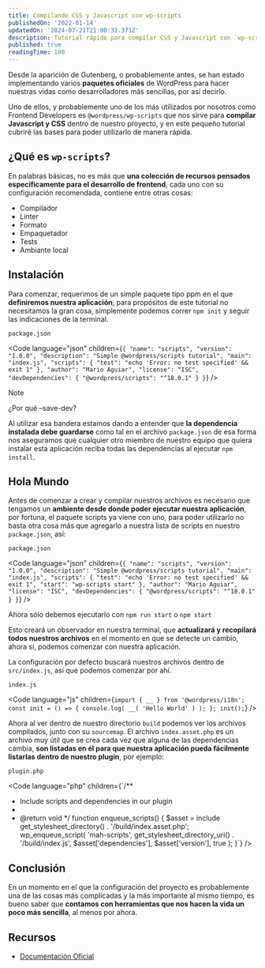 ```yaml
---
title: Compilando CSS y Javascript con wp-scripts
publishedOn: '2022-01-14'
updatedOn: '2024-07-21T21:00:32.371Z'
description: Tutorial rápido para compilar CSS y Javascript con `wp-scripts`
published: true
readingTime: 180
---
```



Desde la aparición de Gutenberg, o probablemente antes, se han estado implementando 
varios **paquetes oficiales** de WordPress para hacer nuestras vidas como desarrolladores 
más sencillas, por así decirlo.

Uno de ellos, y probablemente uno de los más utilizados por nosotros como Frontend 
Developers es `@wordpress/wp-scripts` que nos sirve para **compilar Javascript y CSS** 
dentro de nuestro proyecto, y en este pequeño tutorial cubriré las bases para poder 
utilizarlo de manera rápida.

## ¿Qué es `wp-scripts`?

En palabras básicas, no es más que **una colección de recursos pensados específicamente 
para el desarrollo de frontend**, cada uno con su configuración recomendada, 
contiene entre otras cosas:

- Compilador
- Linter
- Formato
- Empaquetador
- Tests
- Ambiante local

## Instalación

Para comenzar, requerimos de un simple paquete tipo ppm en el que **definiremos 
nuestra aplicación**, para propósitos de este tutorial no necesitamos la gran cosa, 
simplemente podemos correr `npm init` y seguir las indicaciones de la terminal.

`package.json`

<Code
    language="json"
    children={`{
    "name": "scripts",
    "version": "1.0.0",
    "description": "Simple @wordpress/scripts tutorial",
    "main": "index.js",
    "scripts": {
        "test": "echo 'Error: no test specified' && exit 1"
    },
    "author": "Mario Aguiar",
    "license": "ISC",
    "devDependencies": {
        "@wordpress/scripts": "^18.0.1"
    }
}`}
/>

> [!NOTE]
> ¿Por qué –save-dev?
>
> Al utilizar esa bandera estamos dando a entender que **la dependencia instalada 
debe guardarse** como tal en el archivo `package.json` de esa forma nos aseguramos 
que cualquier otro miembro de nuestro equipo que quiera instalar esta aplicación 
reciba todas las dependencias al ejecutar `npm install`.

## Hola Mundo

Antes de comenzar a crear y compilar nuestros archivos es necesario que tengamos 
un **ambiente desde donde poder ejecutar nuestra aplicación**, por fortuna, el paquete 
scripts ya viene con uno, para poder utilizarlo no basta otra cosa más que 
agregarlo a nuestra lista de scripts en nuestro `package.json`, así:

`package.json`

<Code
    language="json"
    children={`{
    "name": "scripts",
    "version": "1.0.0",
    "description": "Simple @wordpress/scripts tutorial",
    "main": "index.js",
    "scripts": {
        "test": "echo 'Error: no test specified' && exit 1",
        "start": "wp-scripts start"
    },
    "author": "Mario Aguiar",
    "license": "ISC",
    "devDependencies": {
        "@wordpress/scripts": "^18.0.1"
    }
}`}
/>

Ahora sólo debemos ejecutarlo con `npm run start` o `npm start`

Esto creará un observador en nuestra terminal, que **actualizará y recopilará 
todos nuestros archivos** en el momento en que se detecte un cambio, ahora sí, 
podemos comenzar con nuestra aplicación.

La configuración por defecto buscará nuestros archivos dentro de `src/index.js`, 
así que podemos comenzar por ahí.

`index.js`

<Code
    language="js"
    children={`import { __ } from '@wordpress/i18n';
const init = () => {
    console.log( __( 'Hello World' ) );
};
init();`}
/>

Ahora al ver dentro de nuestro directorio `build` podemos ver los archivos compilados, 
junto con su `sourcemap`. El archivo `index.asset.php` es un archivo muy útil que se 
crea cada vez que alguna de las dependencias cambia, **son listadas en él para que 
nuestra aplicación pueda fácilmente listarlas dentro de nuestro plugin**, por ejemplo:

`plugin.php`

<Code
    language="php"
    children={`/**
 * Include scripts and dependencies in our plugin
 *
 * @return void
 */
function enqueue_scripts() {
    $asset = include get_stylesheet_directory() . '/build/index.asset.php';
    wp_enqueue_script(
        'mah-scripts',
        get_stylesheet_directory_uri() . '/build/index.js',
        $asset['dependencies'],
        $asset['version'],
        true
    );
}`}
/>

## Conclusión

En un momento en el que la configuración del proyecto es probablemente una de 
las cosas más complicadas y la más importante al mismo tiempo, es bueno saber que 
**contamos con herramientas que nos hacen la vida un poco más sencilla**, al menos 
por ahora.

## Recursos

- [Documentación Oficial](https://developer.wordpress.org/block-editor/reference-guides/packages/packages-scripts/)
